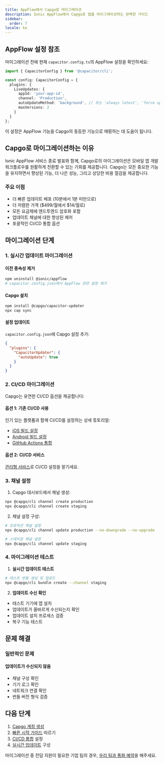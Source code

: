 ```yaml
---
title: AppFlow에서 Capgo로 마이그레이션
description: Ionic AppFlow에서 Capgo로 앱을 마이그레이션하는 완벽한 가이드
sidebar:
  order: 7
locale: ko
---
```


## AppFlow 설정 참조

마이그레이션 전에 현재 `capacitor.config.ts`의 AppFlow 설정을 확인하세요:

```typescript
import { CapacitorConfig } from '@capacitor/cli';

const config: CapacitorConfig = {
  plugins: {
    LiveUpdates: {
      appId: 'your-app-id',
      channel: 'Production',
      autoUpdateMethod: 'background', // 또는 'always latest', 'force update'
      maxVersions: 2
    }
  }
};
```

이 설정은 AppFlow 기능을 Capgo의 동등한 기능으로 매핑하는 데 도움이 됩니다.

## Capgo로 마이그레이션하는 이유

Ionic AppFlow 서비스 종료 발표와 함께, Capgo로의 마이그레이션은 모바일 앱 개발 워크플로우를 원활하게 전환할 수 있는 기회를 제공합니다. Capgo는 모든 중요한 기능을 유지하면서 향상된 기능, 더 나은 성능, 그리고 상당한 비용 절감을 제공합니다.

### 주요 이점
- 더 빠른 업데이트 배포 (10분에서 1분 미만으로)
- 더 저렴한 가격 ($499/월에서 $14/월로)
- 모든 요금제에 엔드투엔드 암호화 포함
- 업데이트 채널에 대한 향상된 제어
- 포괄적인 CI/CD 통합 옵션

## 마이그레이션 단계

### 1. 실시간 업데이트 마이그레이션

#### 이전 종속성 제거
```bash
npm uninstall @ionic/appflow
# capacitor.config.json에서 AppFlow 관련 설정 제거
```

#### Capgo 설치
```bash
npm install @capgo/capacitor-updater
npx cap sync
```

#### 설정 업데이트
`capacitor.config.json`에 Capgo 설정 추가:
```json
{
  "plugins": {
    "CapacitorUpdater": {
      "autoUpdate": true
    }
  }
}
```

### 2. CI/CD 마이그레이션

Capgo는 유연한 CI/CD 옵션을 제공합니다:

#### 옵션 1: 기존 CI/CD 사용
인기 있는 플랫폼과 함께 CI/CD를 설정하는 상세 튜토리얼:
- [iOS 빌드 설정](https://capgo.app/blog/automatic-capacitor-ios-build-github-action/)
- [Android 빌드 설정](https://capgo.app/blog/automatic-capacitor-android-build-github-action/)
- [GitHub Actions 통합](https://capgo.app/blog/automatic-capacitor-ios-build-github-action/)

#### 옵션 2: CI/CD 서비스
[관리형 서비스](https://cal.com/team/capgo/mobile-ci-cd-done-for-you)로 CI/CD 설정을 맡기세요.

### 3. 채널 설정

1. Capgo 대시보드에서 채널 생성:
```bash
npx @capgo/cli channel create production
npx @capgo/cli channel create staging
```

2. 채널 설정 구성:
```bash
# 프로덕션 채널 설정
npx @capgo/cli channel update production --no-downgrade --no-upgrade

# 스테이징 채널 설정
npx @capgo/cli channel update staging
```

### 4. 마이그레이션 테스트

1. **실시간 업데이트 테스트**
```bash
# 테스트 번들 생성 및 업로드
npx @capgo/cli bundle create --channel staging
```

2. **업데이트 수신 확인**
- 테스트 기기에 앱 설치
- 업데이트가 올바르게 수신되는지 확인
- 업데이트 설치 프로세스 검증
- 복구 기능 테스트

## 문제 해결

### 일반적인 문제

#### 업데이트가 수신되지 않음
- 채널 구성 확인
- 기기 로그 확인
- 네트워크 연결 확인
- 번들 버전 형식 검증

## 다음 단계

1. [Capgo 계정 생성](/register/)
2. [빠른 시작 가이드](/docs/getting-started/quickstart/) 따르기
3. [CI/CD 통합](/docs/getting-started/cicd-integration/) 설정
4. [실시간 업데이트](/docs/live-updates/) 구성

마이그레이션 중 전담 지원이 필요한 기업 팀의 경우, [우리 팀과 통화 예약](https://cal.com/team/capgo/capgo-enterprise-inquiry)을 해주세요.
